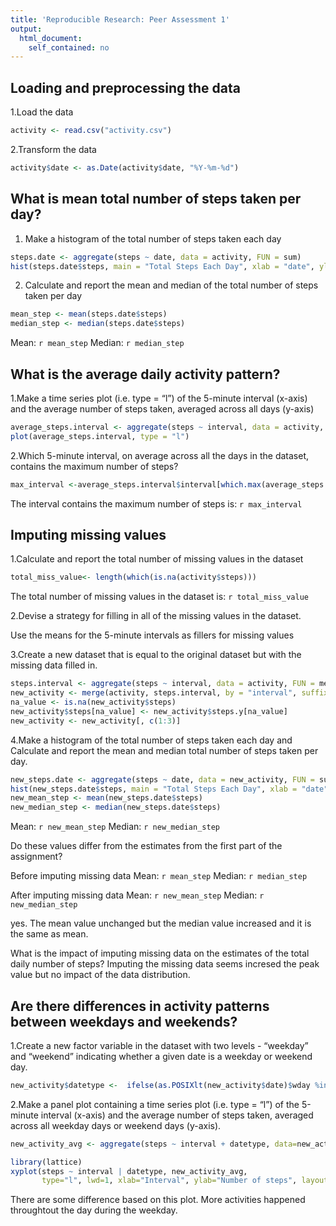 ```yaml
---
title: 'Reproducible Research: Peer Assessment 1'
output:
  html_document:
    self_contained: no
---
```


## Loading and preprocessing the data

1.Load the data 
```r
activity <- read.csv("activity.csv")
```

2.Transform the data 
```r
activity$date <- as.Date(activity$date, "%Y-%m-%d")
```

## What is mean total number of steps taken per day?


1. Make a histogram of the total number of steps taken each day
```r
steps.date <- aggregate(steps ~ date, data = activity, FUN = sum)
hist(steps.date$steps, main = "Total Steps Each Day", xlab = "date", ylab = "steps", col="blue")
```

2. Calculate and report the mean and median of the total number of steps taken per day
```r
mean_step <- mean(steps.date$steps)
median_step <- median(steps.date$steps)
```
Mean: `r mean_step`
Median: `r median_step`

## What is the average daily activity pattern?

1.Make a time series plot (i.e. type = "l") of the 5-minute interval (x-axis) and the average number of steps taken, averaged across all days (y-axis)
```r
average_steps.interval <- aggregate(steps ~ interval, data = activity, FUN = mean)
plot(average_steps.interval, type = "l")
```

2.Which 5-minute interval, on average across all the days in the dataset, contains the maximum number of steps?
```r
max_interval <-average_steps.interval$interval[which.max(average_steps.interval$steps)]
```
The interval contains the maximum number of steps is: `r max_interval`

## Imputing missing values

1.Calculate and report the total number of missing values in the dataset 

```r
total_miss_value<- length(which(is.na(activity$steps)))
```
The total number of missing values in the dataset is: `r total_miss_value` 

2.Devise a strategy for filling in all of the missing values in the dataset.
      
  Use the means for the 5-minute intervals as fillers for missing values

3.Create a new dataset that is equal to the original dataset but with the missing data filled in.
```r
steps.interval <- aggregate(steps ~ interval, data = activity, FUN = mean)
new_activity <- merge(activity, steps.interval, by = "interval", suffixes = c("", ".y"))
na_value <- is.na(new_activity$steps)
new_activity$steps[na_value] <- new_activity$steps.y[na_value]
new_activity <- new_activity[, c(1:3)]
```


4.Make a histogram of the total number of steps taken each day and Calculate and report the mean and median total number of steps taken per day.

```r
new_steps.date <- aggregate(steps ~ date, data = new_activity, FUN = sum)
hist(new_steps.date$steps, main = "Total Steps Each Day", xlab = "date", ylab = "steps", col="Red")
new_mean_step <- mean(new_steps.date$steps)
new_median_step <- median(new_steps.date$steps)
```
Mean: `r new_mean_step`
Median: `r new_median_step`

Do these values differ from the estimates from the first part of the assignment? 
  
  Before imputing missing data
  Mean: `r mean_step`
  Median: `r median_step`

  After imputing missing data
  Mean: `r new_mean_step`
  Median: `r new_median_step`
  
  yes.  The mean value unchanged but the median value increased and it is the same as mean.
  
What is the impact of imputing missing data on the estimates of the total daily number of steps?
  Imputing the missing data seems incresed the peak value but no impact of the data distribution.
  
## Are there differences in activity patterns between weekdays and weekends?

1.Create a new factor variable in the dataset with two levels - "weekday" and "weekend" indicating whether a given date is a weekday or weekend day.

```r
new_activity$datetype <-  ifelse(as.POSIXlt(new_activity$date)$wday %in% c(0,6), 'weekend', 'weekday')
```

2.Make a panel plot containing a time series plot (i.e. type = "l") of the 5-minute interval (x-axis) and the average number of steps taken, averaged across all weekday days or weekend days (y-axis).

```r
new_activity_avg <- aggregate(steps ~ interval + datetype, data=new_activity, mean)

library(lattice)
xyplot(steps ~ interval | datetype, new_activity_avg, 
       type="l", lwd=1, xlab="Interval", ylab="Number of steps", layout=c(1,2))
```
There are some difference based on this plot.  More activities happened throughtout the day during the weekday.
